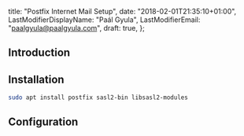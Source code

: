   title: "Postfix Internet Mail Setup",
  date: "2018-02-01T21:35:10+01:00",
  LastModifierDisplayName: "Paál Gyula",
  LastModifierEmail: "paalgyula@paalgyula.com",
  draft: true,
};

## Introduction

## Installation

```bash
sudo apt install postfix sasl2-bin libsasl2-modules
```

## Configuration
